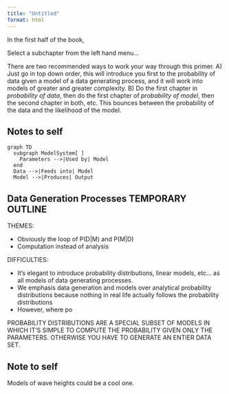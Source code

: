 ```yaml
---
title: "Untitled"
format: html
---
```


In the first half of the book, 

Select a subchapter from the left hand menu...

There are two recommended ways to work your way through this primer.
A) Just go in top down order, this will introduce you first to the probability of data given a model of a data generating process, and it will work into models of greater and greater complexity.
B) Do the first chapter in *probability of data*, then do the first chapter of *probability of model*, then the second chapter in both, etc. This bounces between the probability of the data and the likelihood of the model.

## Notes to self

```mermaid
graph TD
  subgraph ModelSystem[ ]
    Parameters -->|Used by| Model
  end
  Data -->|Feeds into| Model
  Model -->|Produces| Output
```


## Data Generation Processes TEMPORARY OUTLINE

THEMES:

- Obviously the loop of P(D|M) and P(M|D)
- Computation instead of analysis

DIFFICULTIES:

- It's elegant to introduce probability distributions, linear models, etc... as all models of data generating processes.
- We emphasis data generation and models over analytical probability distributions because nothing in real life actually follows the probability distributions
- However, where po

PROBABILITY DISTRIBUTIONS ARE A SPECIAL SUBSET OF MODELS IN WHICH IT'S SIMPLE TO COMPUTE THE PROBABILITY GIVEN ONLY THE PARAMETERS. OTHERWISE YOU HAVE TO GENERATE AN ENTIER DATA SET.


## Note to self

Models of wave heights could be a cool one.